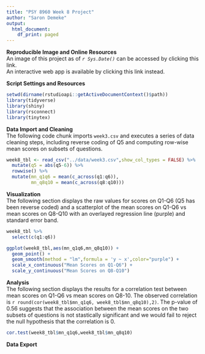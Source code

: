 ```yaml
---
title: "PSY 8960 Week 8 Project"
author: "Saron Demeke"
output: 
  html_document:
    df_print: paged
---
```


__Reproducible Image and Online Resources__\
An image of this project as of *`r Sys.Date()`* can be accessed by clicking this link.\
An interactive web app is available by clicking this link instead.

__Script Settings and Resources__
```r
setwd(dirname(rstudioapi::getActiveDocumentContext()$path))
library(tidyverse)
library(shiny)
library(rsconnect)
library(tinytex)
```

__Data Import and Cleaning__\
The following code chunk imports `week3.csv` and executes a series of data cleaning steps, including\ reverse coding of Q5 and computing row-wise mean scores on subsets of questions.
```r
week8_tbl <- read_csv("../data/week3.csv",show_col_types = FALSE) %>% 
  mutate(q5 = abs(q5-6)) %>% 
  rowwise() %>% 
  mutate(mn_q1q6 = mean(c_across(q1:q6)),
         mn_q8q10 = mean(c_across(q8:q10)))
```

__Visualization__\
The following section displays the raw values for scores on Q1-Q6 (Q5 has been reverse coded)\ and a scatterplot of the mean scores on Q1-Q6 vs mean scores on Q8-Q10 with an overlayed\ regression line (purple) and standard error band.
```r
week8_tbl %>% 
  select(c(q1:q6))

ggplot(week8_tbl,aes(mn_q1q6,mn_q8q10)) +
  geom_point() +
  geom_smooth(method = "lm",formula = 'y ~ x',color="purple") +
  scale_x_continuous("Mean Scores on Q1-Q6") +
  scale_y_continuous("Mean Scores on Q8-Q10")
```

__Analysis__\
The following section displays the results for a correlation test between mean scores on Q1-Q6 vs mean scores on Q8-10.\ The observed correlation is `r round(cor(week8_tbl$mn_q1q6, week8_tbl$mn_q8q10),2)`.\ The p-value of 0.56 suggests that the association between the mean scores on the two subsets of questions is not stastically significant and\ we would fail to reject the null hypothesis that the correlation is 0.
```r
cor.test(week8_tbl$mn_q1q6,week8_tbl$mn_q8q10) 
```

__Data Export__
